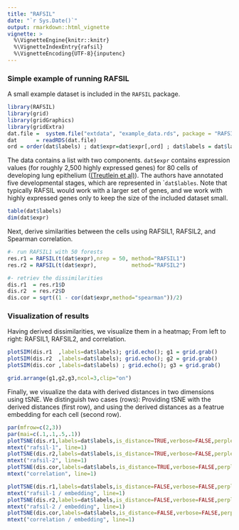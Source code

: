 ```yaml
---
title: "RAFSIL"
date: "`r Sys.Date()`"
output: rmarkdown::html_vignette
vignette: >
  %\VignetteEngine{knitr::knitr}
  %\VignetteIndexEntry{rafsil}
  %\VignetteEncoding{UTF-8}{inputenc}
---
```


### Simple example of running RAFSIL

A small example dataset is included in the ```RAFSIL``` package. 

```r
library(RAFSIL)
library(grid)
library(gridGraphics)
library(gridExtra)
dat.file =  system.file("extdata", "example_data.rds", package = "RAFSIL",mustWork = TRUE)
dat      = readRDS(dat.file) 
ord = order(dat$labels) ; dat$expr=dat$expr[,ord] ; dat$labels = dat$labels[ord] ; rm(ord)
```

The data contains a list with two components. ```dat$expr``` contains expression values (for roughly 2,500 highly expressed genes) for 80 cells of developing lung epithelium ([(Treutlein et al)](https://www.nature.com/articles/nature13173)). The authors have annotated five developmental stages, which are represented in ```dat$lables``. Note that typically RAFSIL would work with a larger set of genes, and we work with highly expressed genes only to keep the size of the included dataset small.

```r
table(dat$labels)
dim(dat$expr)
```

Next, derive similarities between the cells using RAFSIL1, RAFSIL2, and Spearman correlation.
```r

#- run RAFSIL1 with 50 forests
res.r1 = RAFSIL(t(dat$expr),nrep = 50, method="RAFSIL1")
res.r2 = RAFSIL(t(dat$expr),           method="RAFSIL2")

#- retriev the dissimilarities
dis.r1  = res.r1$D
dis.r2  = res.r2$D
dis.cor = sqrt((1 - cor(dat$expr,method="spearman"))/2)
```

### Visualization of results

Having derived dissimilarities, we visualize them in a heatmap; From left to right: RAFSIL1, RAFSIL2, and correlation.

```r
plotSIM(dis.r1  ,labels=dat$labels); grid.echo(); g1 = grid.grab()
plotSIM(dis.r2  ,labels=dat$labels); grid.echo(); g2 = grid.grab()
plotSIM(dis.cor ,labels=dat$labels) ; grid.echo(); g3 = grid.grab()
```

```r
grid.arrange(g1,g2,g3,ncol=3,clip="on")
```

Finally, we visualize the data with derived distances in two dimensions using tSNE.
We distinguish two cases (rows): Providing tSNE with the derived distances (first row), 
and using the derived distances as a featrue embedding for each cell (second row).


```r
par(mfrow=c(2,3))
par(mai=c(.1,.1,.5,.1))
plotTSNE(dis.r1,labels=dat$labels,is_distance=TRUE,verbose=FALSE,perplexity=20)
mtext("rafsil-1", line=1)
plotTSNE(dis.r2,labels=dat$labels,is_distance=TRUE,verbose=FALSE,perplexity=20)
mtext("rafsil-2", line=1)
plotTSNE(dis.cor,labels=dat$labels,is_distance=TRUE,verbose=FALSE,perplexity=20)
mtext("correlation", line=1)

plotTSNE(dis.r1,labels=dat$labels,is_distance=FALSE,verbose=FALSE,perplexity=20)
mtext("rafsil-1 / embedding", line=1)
plotTSNE(dis.r2,labels=dat$labels,is_distance=FALSE,verbose=FALSE,perplexity=20)
mtext("rafsil-2 / embedding", line=1)
plotTSNE(dis.cor,labels=dat$labels,is_distance=FALSE,verbose=FALSE,perplexity=20)
mtext("correlation / embedding", line=1)
```


